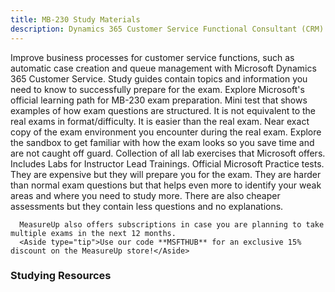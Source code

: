 ```yaml
---
title: MB-230 Study Materials
description: Dynamics 365 Customer Service Functional Consultant (CRM)
---
```



<LinkCard title="Explore additional resources below!" href="#studying-resources" />

<Card title="Get Started" icon="star"> 
  <LinkCard title="Exam MB-230: Dynamics 365 Customer Service Functional Consultant" href="https://learn.microsoft.com/en-us/credentials/certifications/d365-functional-consultant-customer-service-v3?WT.mc_id=studentamb_165290" target="_blank"/>
Improve business processes for customer service functions, such as automatic case creation and queue management with Microsoft Dynamics 365 Customer Service.
  <LinkCard title="MB-230 Study Guide" href="https://learn.microsoft.com/credentials/certifications/resources/study-guides/mb-230?WT.mc_id=studentamb_165290" target="_blank"/>
  Study guides contain topics and information you need to know to successfully prepare for the exam.
  <LinkCard title="Microsoft Learn" href="https://learn.microsoft.com/en-us/training/courses/mb-230t01?WT.mc_id=studentamb_165290" target="_blank"/>
  Explore Microsoft's official learning path for MB-230 exam preparation.
  <LinkCard title="Practice Assessment" href="https://learn.microsoft.com/en-us/credentials/certifications/d365-functional-consultant-customer-service-v3/practice/assessment?assessment-type=practice&assessmentId=72&practice-assessment-type=certification&WT.mc_id=studentamb_165290" target="_blank"/>
      Mini test that shows examples of how exam questions are structured. It is not equivalent to the real exams in format/difficulty. It is easier than the real exam.
  <LinkCard title="Exam Sandbox" href="https://aka.ms/examdemo" target="_blank"/>
      Near exact copy of the exam environment you encounter during the real exam. Explore the sandbox to get familiar with how the exam looks so you save time and are not caught off guard.
  <LinkCard title="Exam Labs" href="https://certs.msfthub.wiki/labs/dynamics/mb-230" target="_blank"/>
      Collection of all lab exercises that Microsoft offers. Includes Labs for Instructor Lead Trainings.
</Card>

<Card title="MeasureUp Practice Tests" icon="open-book">
<CardGrid>
  <LinkCard title="MeasureUp Assessment" href="https://www.measureup.com/assessment-mb-230-microsoft-dynamics-365-customer-service.html#u44" target="_blank"/>
  <LinkCard title="MeasureUp Practice Test" href="https://www.measureup.com/microsoft-practice-test-mb-230-microsoft-dynamics-365-customer-service.html#u44" target="_blank"/>
</CardGrid>
  <LinkCard title="MeasureUp Subscriptions" href="https://www.measureup.com/subscription-plans-for-individuals#u44" target="_blank"/>
      Official Microsoft Practice tests. They are expensive but they will prepare you for the exam. They are harder than normal exam questions but that helps 
      even more to identify your weak areas and where you need to study more. There are also cheaper assessments but they contain less questions and no explanations.

      MeasureUp also offers subscriptions in case you are planning to take multiple exams in the next 12 months. 
      <Aside type="tip">Use our code **MSFTHUB** for an exclusive 15% discount on the MeasureUp store!</Aside>
</Card>

### Studying Resources

<Tabs>
  <TabItem label="Text">
    <CardGrid>
      <LinkCard title="Microsoft Learn" href="https://learn.microsoft.com/en-us/training/courses/mb-230t01?WT.mc_id=studentamb_165290" target="_blank"/>
    </CardGrid>
  </TabItem>

  <TabItem label="Videos">
    <CardGrid>
    </CardGrid>
  </TabItem>

  <TabItem label="Paid">
    <CardGrid>
    </CardGrid>
  </TabItem>

  <TabItem label="Tests">
    <CardGrid>
        <LinkCard title="Microsoft Learn Practice Assessment" href="https://learn.microsoft.com/en-us/credentials/certifications/d365-functional-consultant-customer-service-v3/practice/assessment?assessment-type=practice&assessmentId=72&practice-assessment-type=certification&WT.mc_id=studentamb_165290" target="_blank"/>
        <LinkCard title="MeasureUp Assessment" href="https://www.measureup.com/assessment-mb-230-microsoft-dynamics-365-customer-service.html#u44" target="_blank"/>
        <LinkCard title="MeasureUp Practice Test" href="https://www.measureup.com/microsoft-practice-test-mb-230-microsoft-dynamics-365-customer-service.html#u44" target="_blank"/>
    </CardGrid>
  </TabItem>

  <TabItem label="Misc">
    <CardGrid>
    </CardGrid>
  </TabItem>
</Tabs>
